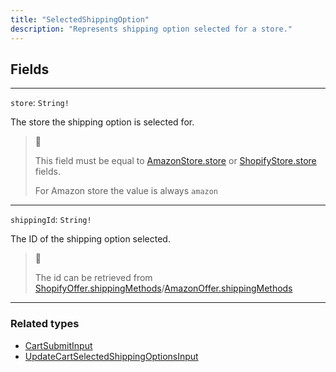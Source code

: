 ```yaml
---
title: "SelectedShippingOption"
description: "Represents shipping option selected for a store."
---
```


## Fields

---

`store`: `String!`

The store the shipping option is selected for.

> 📘
> 
> This field must be equal to [AmazonStore.store](/api-reference/amazonstore#fields) or [ShopifyStore.store](/api-reference/shopifystore#fields) fields.
> 
> For Amazon store the value is always `amazon`

---

`shippingId`: `String!`

The ID of the shipping option selected.

> 📘
> 
> The id can be retrieved from [ShopifyOffer.shippingMethods](/api-reference/shopifyoffer-1#fields)/[AmazonOffer.shippingMethods](/api-reference/amazonoffer-1)

---

### Related types

* [CartSubmitInput](/api-reference/cartsubmitinput)
* [UpdateCartSelectedShippingOptionsInput](/api-reference/updatecartselectedshippingoptionsinput)